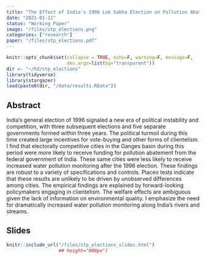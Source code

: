 ```yaml
---
title: "The Effect of India's 1996 Lok Sabha Election on Pollution Abatement and Monitoring"
date: "2021-01-11"
status: "Working Paper"
image: "/files/stp_elections.png"
categories: ["research"]
paper: "/files/stp_elections.pdf"
---
```


<!-- blogdown::hugo_build() -->
<!-- blogdown::serve_site() -->


```r
knitr::opts_chunk$set(collapse = TRUE, echo=F, warning=F, message=F,
                      dev.args=list(bg="transparent"))
dir <- "~/hd/stp_elections"
library(tidyverse)
library(stargazer)
load(paste0(dir, "/data/results.RData"))
```

## Abstract

India’s general election of 1996 signaled a new era of political instability and competition, with three
subsequent elections and five separate governments formed within three years. The political turmoil
during this time created large incentives for vote-buying and other forms of clientelism. I find that
electorally competitive cities in the Ganges basin during this period were more likely to receive funding
for pollution abatement from the federal government of India. These same cities were less likely to receive
increased water pollution monitoring after the 1996 election. These findings are robust to a variety of
specifications and controls. Placeo tests indicate that these results are unlikely to be driven by unobserved
differences among cities. The empirical findings are explained by forward-looking policymakers engaging
in clientelism. The welfare effects are ambiguous given the lack of information on environmental quality. I
emphasize the need for dramatically increased water pollution monitoring along India’s rivers and streams.

## Slides


```r
knitr::include_url("/files/stp_elections_slides.html")
                   ## height="800px")
```



